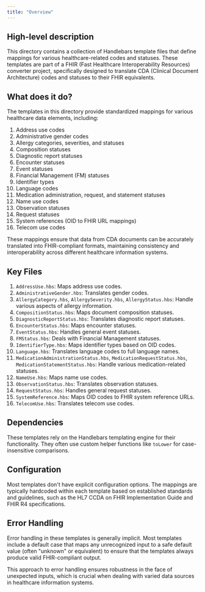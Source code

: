 ```yaml
---
title: "Overview"
---
```


## High-level description
This directory contains a collection of Handlebars template files that define mappings for various healthcare-related codes and statuses. These templates are part of a FHIR (Fast Healthcare Interoperability Resources) converter project, specifically designed to translate CDA (Clinical Document Architecture) codes and statuses to their FHIR equivalents.

## What does it do?
The templates in this directory provide standardized mappings for various healthcare data elements, including:

1. Address use codes
2. Administrative gender codes
3. Allergy categories, severities, and statuses
4. Composition statuses
5. Diagnostic report statuses
6. Encounter statuses
7. Event statuses
8. Financial Management (FM) statuses
9. Identifier types
10. Language codes
11. Medication administration, request, and statement statuses
12. Name use codes
13. Observation statuses
14. Request statuses
15. System references (OID to FHIR URL mappings)
16. Telecom use codes

These mappings ensure that data from CDA documents can be accurately translated into FHIR-compliant formats, maintaining consistency and interoperability across different healthcare information systems.

## Key Files
1. `AddressUse.hbs`: Maps address use codes.
2. `AdministrativeGender.hbs`: Translates gender codes.
3. `AllergyCategory.hbs`, `AllergySeverity.hbs`, `AllergyStatus.hbs`: Handle various aspects of allergy information.
4. `CompositionStatus.hbs`: Maps document composition statuses.
5. `DiagnosticReportStatus.hbs`: Translates diagnostic report statuses.
6. `EncounterStatus.hbs`: Maps encounter statuses.
7. `EventStatus.hbs`: Handles general event statuses.
8. `FMStatus.hbs`: Deals with Financial Management statuses.
9. `IdentifierType.hbs`: Maps identifier types based on OID codes.
10. `Language.hbs`: Translates language codes to full language names.
11. `MedicationAdministrationStatus.hbs`, `MedicationRequestStatus.hbs`, `MedicationStatementStatus.hbs`: Handle various medication-related statuses.
12. `NameUse.hbs`: Maps name use codes.
13. `ObservationStatus.hbs`: Translates observation statuses.
14. `RequestStatus.hbs`: Handles general request statuses.
15. `SystemReference.hbs`: Maps OID codes to FHIR system reference URLs.
16. `TelecomUse.hbs`: Translates telecom use codes.

## Dependencies
These templates rely on the Handlebars templating engine for their functionality. They often use custom helper functions like `toLower` for case-insensitive comparisons.

## Configuration
Most templates don't have explicit configuration options. The mappings are typically hardcoded within each template based on established standards and guidelines, such as the HL7 CCDA on FHIR Implementation Guide and FHIR R4 specifications.

## Error Handling
Error handling in these templates is generally implicit. Most templates include a default case that maps any unrecognized input to a safe default value (often "unknown" or equivalent) to ensure that the templates always produce valid FHIR-compliant output.

This approach to error handling ensures robustness in the face of unexpected inputs, which is crucial when dealing with varied data sources in healthcare information systems.